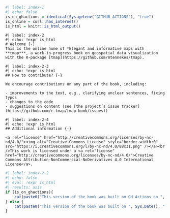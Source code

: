 
```r
#| label: index-1
#| echo: false
is_on_ghactions = identical(Sys.getenv("GITHUB_ACTIONS"), "true")
is_online = curl::has_internet()
is_html = knitr::is_html_output()
```

```asis
#| label: index-2
#| echo: !expr is_html
# Welcome {-}
This is the online home of *Elegant and informative maps with **tmap***, a work-in-progress book on geospatial data visualization with the R-package [tmap](https://github.com/mtennekes/tmap).
```


```asis
#| label: index-2-3
#| echo: !expr is_html
## How to contribute? {-}

We encourage contributions on any part of the book, including:

- improvements to the text, e.g., clarifying unclear sentences, fixing typos
- changes to the code
- suggestions on content (see [the project’s issue tracker](https://github.com/r-tmap/tmap-book/issues))

```

```asis
#| label: index-2-4
#| echo: !expr is_html
## Additional information {-}

<a rel="license" href="http://creativecommons.org/licenses/by-nc-nd/4.0/"><img alt="Creative Commons License" style="border-width:0" src="https://i.creativecommons.org/l/by-nc-nd/4.0/88x31.png" /></a><br />This work is licensed under a <a rel="license" href="http://creativecommons.org/licenses/by-nc-nd/4.0/">Creative Commons Attribution-NonCommercial-NoDerivatives 4.0 International License</a>.
```

```r
#| label: index-2-2
#| echo: false
#| eval: !expr is_html
#| results: asis
if (is_on_ghactions){
    cat(paste0("This version of the book was built on GH Actions on ", Sys.Date(), "."))
} else {
    cat(paste0("This version of the book was built on ", Sys.Date(), "."))
}
```


